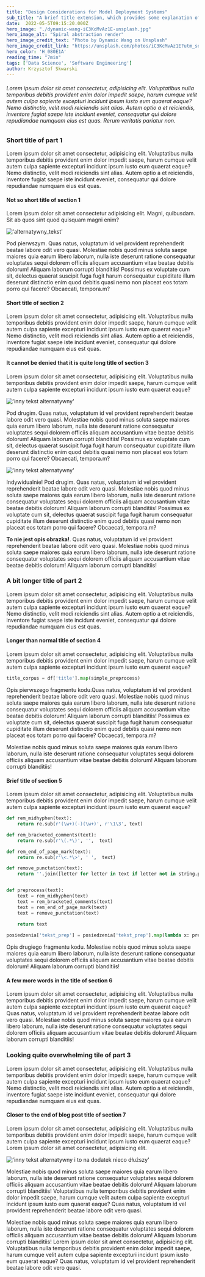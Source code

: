 ```yaml
---
title: "Design Considerations for Model Deployment Systems"
sub_title: "A brief title extension, which provides some explanation of the topic"
date:  2022-05-5T09:15:20.000Z
hero_image: "./dynamic-wang-iC3KcMvAz1E-unsplash.jpg"
hero_image_alt: "Spiral abstraction render"
hero_image_credit_text: "Photo by Dynamic Wang on Unsplash"
hero_image_credit_link: "https://unsplash.com/photos/iC3KcMvAz1E?utm_source=unsplash&utm_medium=referral&utm_content=creditShareLink"
hero_color: 'H_080E1A'
reading_time: "7min"
tags: ['Data Science', 'Software Engineering']
author: Krzysztof Skwarski
---
```


###### Lorem ipsum dolor sit amet consectetur, adipisicing elit. Voluptatibus nulla temporibus debitis provident enim dolor impedit saepe, harum cumque velit autem culpa sapiente excepturi incidunt ipsum iusto eum quaerat eaque? Nemo distinctio, velit modi reiciendis sint alias. Autem optio a et reiciendis, inventore fugiat saepe iste incidunt eveniet, consequatur qui dolore repudiandae numquam eius est quas. Rerum veritatis pariatur non.

### Short title of part 1
Lorem ipsum dolor sit amet consectetur, adipisicing elit. Voluptatibus nulla temporibus debitis provident enim dolor impedit saepe, harum cumque velit autem culpa sapiente excepturi incidunt ipsum iusto eum quaerat eaque?
Nemo distinctio, velit modi reiciendis sint alias. Autem optio a et reiciendis, inventore fugiat saepe iste incidunt eveniet, consequatur qui dolore repudiandae numquam eius est quas.
#### Not so short title of section 1

Lorem ipsum dolor sit amet consectetur adipisicing elit. Magni, quibusdam. Sit ab quos sint quod quisquam magni enim? 

!['alternatywny_tekst'](./test2.jpg)

<figcaption>Pod pierwszym. Quas natus, voluptatum id vel provident reprehenderit beatae labore odit vero quasi.
Molestiae nobis quod minus soluta saepe maiores quia earum libero laborum, nulla iste deserunt ratione consequatur voluptates sequi dolorem officiis aliquam accusantium vitae beatae debitis dolorum! Aliquam laborum corrupti blanditiis!
Possimus ex voluptate cum sit, delectus quaerat suscipit fuga fugit harum consequatur cupiditate illum deserunt distinctio enim quod debitis quasi nemo non placeat eos totam porro qui facere? Obcaecati, tempora.m? </figcaption>

#### Short title of section 2
Lorem ipsum dolor sit amet consectetur, adipisicing elit. Voluptatibus nulla temporibus debitis provident enim dolor impedit saepe, harum cumque velit autem culpa sapiente excepturi incidunt ipsum iusto eum quaerat eaque?
Nemo distinctio, velit modi reiciendis sint alias. Autem optio a et reiciendis, inventore fugiat saepe iste incidunt eveniet, consequatur qui dolore repudiandae numquam eius est quas. 

#### It cannot be denied that it is quite long title of section 3
Lorem ipsum dolor sit amet consectetur, adipisicing elit. Voluptatibus nulla temporibus debitis provident enim dolor impedit saepe, harum cumque velit autem culpa sapiente excepturi incidunt ipsum iusto eum quaerat eaque?

!['inny tekst alternatywny'](./test1.jpg)    

<figcaption>Pod drugim. Quas natus, voluptatum id vel provident reprehenderit beatae labore odit vero quasi.
Molestiae nobis quod minus soluta saepe maiores quia earum libero laborum, nulla iste deserunt ratione consequatur voluptates sequi dolorem officiis aliquam accusantium vitae beatae debitis dolorum! Aliquam laborum corrupti blanditiis!
Possimus ex voluptate cum sit, delectus quaerat suscipit fuga fugit harum consequatur cupiditate illum deserunt distinctio enim quod debitis quasi nemo non placeat eos totam porro qui facere? Obcaecati, tempora.m?</figcaption>

!['inny tekst alternatywny'](./test1.jpg)  
<figcaption>Indywidualnie! Pod drugim. Quas natus, voluptatum id vel provident reprehenderit beatae labore odit vero quasi.
Molestiae nobis quod minus soluta saepe maiores quia earum libero laborum, nulla iste deserunt ratione consequatur voluptates sequi dolorem officiis aliquam accusantium vitae beatae debitis dolorum! Aliquam laborum corrupti blanditiis!
Possimus ex voluptate cum sit, delectus quaerat suscipit fuga fugit harum consequatur cupiditate illum deserunt distinctio enim quod debitis quasi nemo non placeat eos totam porro qui facere? Obcaecati, tempora.m?</figcaption>

**To nie jest opis obrazka!**. Quas natus, voluptatum id vel provident reprehenderit beatae labore odit vero quasi.
Molestiae nobis quod minus soluta saepe maiores quia earum libero laborum, nulla iste deserunt ratione consequatur voluptates sequi dolorem officiis aliquam accusantium vitae beatae debitis dolorum! Aliquam laborum corrupti blanditiis!

### A bit longer title of part 2
Lorem ipsum dolor sit amet consectetur, adipisicing elit. Voluptatibus nulla temporibus debitis provident enim dolor impedit saepe, harum cumque velit autem culpa sapiente excepturi incidunt ipsum iusto eum quaerat eaque?
Nemo distinctio, velit modi reiciendis sint alias. Autem optio a et reiciendis, inventore fugiat saepe iste incidunt eveniet, consequatur qui dolore repudiandae numquam eius est quas. 

#### Longer than normal title of section 4
Lorem ipsum dolor sit amet consectetur, adipisicing elit. Voluptatibus nulla temporibus debitis provident enim dolor impedit saepe, harum cumque velit autem culpa sapiente excepturi incidunt ipsum iusto eum quaerat eaque?


```python lineNumbers
title_corpus = df['title'].map(simple_preprocess)


```
Opis pierwszego fragmentu kodu.Quas natus, voluptatum id vel provident reprehenderit beatae labore odit vero quasi.
Molestiae nobis quod minus soluta saepe maiores quia earum libero laborum, nulla iste deserunt ratione consequatur voluptates sequi dolorem officiis aliquam accusantium vitae beatae debitis dolorum! Aliquam laborum corrupti blanditiis!
Possimus ex voluptate cum sit, delectus quaerat suscipit fuga fugit harum consequatur cupiditate illum deserunt distinctio enim quod debitis quasi nemo non placeat eos totam porro qui facere? Obcaecati, tempora.m?

Molestiae nobis quod minus soluta saepe maiores quia earum libero laborum, nulla iste deserunt ratione consequatur voluptates sequi dolorem officiis aliquam accusantium vitae beatae debitis dolorum! Aliquam laborum corrupti blanditiis!

#### Brief title of section 5
Lorem ipsum dolor sit amet consectetur, adipisicing elit. Voluptatibus nulla temporibus debitis provident enim dolor impedit saepe, harum cumque velit autem culpa sapiente excepturi incidunt ipsum iusto eum quaerat eaque?


```python lineNumbers
def rem_midhyphen(text):
    return re.sub(r'(\w+)(-)(\w+)', r'\1\3', text)

def rem_bracketed_comments(text):
    return re.sub(r'\(.*\)', '',  text)

def rem_end_of_page_mark(text):
    return re.sub(r'\<.*\>', ' ',  text)

def remove_punctation(text):
    return ''.join([letter for letter in text if letter not in string.punctuation])


def preprocess(text):
    text = rem_midhyphen(text)
    text = rem_bracketed_comments(text)
    text = rem_end_of_page_mark(text)
    text = remove_punctation(text)
    
    return text

posiedzenia['tekst_prep'] = posiedzenia['tekst_prep'].map(lambda x: preprocess(x))
```

Opis drugiego fragmentu kodu. Molestiae nobis quod minus soluta saepe maiores quia earum libero laborum, nulla iste deserunt ratione consequatur voluptates sequi dolorem officiis aliquam accusantium vitae beatae debitis dolorum! Aliquam laborum corrupti blanditiis!

#### A few more words in the title of section 6
Lorem ipsum dolor sit amet consectetur, adipisicing elit. Voluptatibus nulla temporibus debitis provident enim dolor impedit saepe, harum cumque velit autem culpa sapiente excepturi incidunt ipsum iusto eum quaerat eaque?
Quas natus, voluptatum id vel provident reprehenderit beatae labore odit vero quasi.
Molestiae nobis quod minus soluta saepe maiores quia earum libero laborum, nulla iste deserunt ratione consequatur voluptates sequi dolorem officiis aliquam accusantium vitae beatae debitis dolorum! Aliquam laborum corrupti blanditiis!

### Looking quite overwhelming tile of part 3
Lorem ipsum dolor sit amet consectetur, adipisicing elit. Voluptatibus nulla temporibus debitis provident enim dolor impedit saepe, harum cumque velit autem culpa sapiente excepturi incidunt ipsum iusto eum quaerat eaque?
Nemo distinctio, velit modi reiciendis sint alias. Autem optio a et reiciendis, inventore fugiat saepe iste incidunt eveniet, consequatur qui dolore repudiandae numquam eius est quas. 

#### Closer to the end of blog post title of section 7
Lorem ipsum dolor sit amet consectetur, adipisicing elit. Voluptatibus nulla temporibus debitis provident enim dolor impedit saepe, harum cumque velit autem culpa sapiente excepturi incidunt ipsum iusto eum quaerat eaque?
Lorem ipsum dolor sit amet consectetur, adipisicing elit.  

!['inny tekst alternatywny i to na dodatek nieco dłuższy'](./test3.jpg)
<figcaption>Molestiae nobis quod minus soluta saepe maiores quia earum libero laborum, nulla iste deserunt ratione consequatur voluptates sequi dolorem officiis aliquam accusantium vitae beatae debitis dolorum! Aliquam laborum corrupti blanditiis!
Voluptatibus nulla temporibus debitis provident enim dolor impedit saepe, harum cumque velit autem culpa sapiente excepturi incidunt ipsum iusto eum quaerat eaque?
Quas natus, voluptatum id vel provident reprehenderit beatae labore odit vero quasi.</figcaption>

Molestiae nobis quod minus soluta saepe maiores quia earum libero laborum, nulla iste deserunt ratione consequatur voluptates sequi dolorem officiis aliquam accusantium vitae beatae debitis dolorum! Aliquam laborum corrupti blanditiis!
Lorem ipsum dolor sit amet consectetur, adipisicing elit. 
Voluptatibus nulla temporibus debitis provident enim dolor impedit saepe, harum cumque velit autem culpa sapiente excepturi incidunt ipsum iusto eum quaerat eaque?
Quas natus, voluptatum id vel provident reprehenderit beatae labore odit vero quasi.

